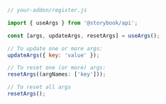 ```js
// your-addon/register.js

import { useArgs } from '@storybook/api';

const [args, updateArgs, resetArgs] = useArgs();

// To update one or more args:
updateArgs({ key: 'value' });

// To reset one (or more) args:
resetArgs((argNames: ['key']));

// To reset all args
resetArgs();
```
